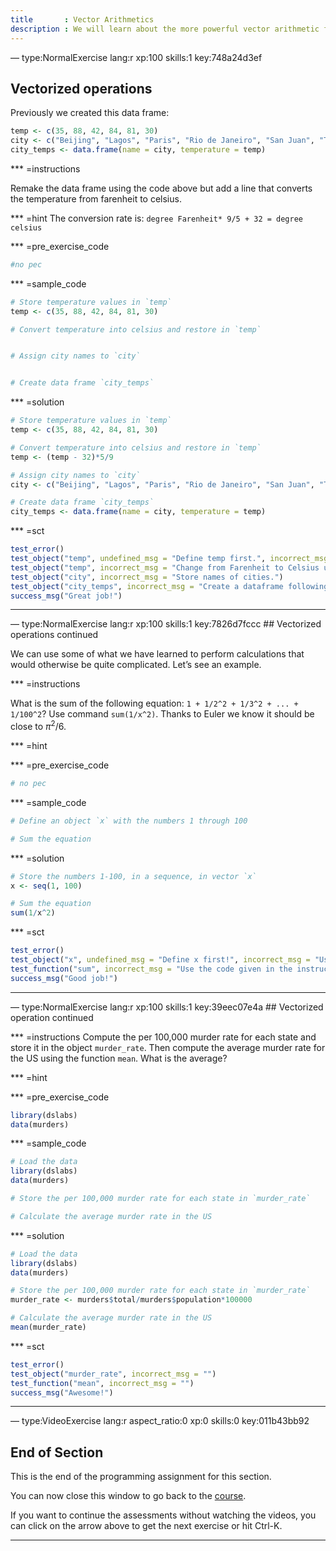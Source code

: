 ```yaml
---
title       : Vector Arithmetics 
description : We will learn about the more powerful vector arithmetic functions in R, that help us solve higher-level problems. 
---
```


--- type:NormalExercise lang:r xp:100 skills:1 key:748a24d3ef

## Vectorized operations

Previously we created this data frame:

```r
temp <- c(35, 88, 42, 84, 81, 30)
city <- c("Beijing", "Lagos", "Paris", "Rio de Janeiro", "San Juan", "Toronto")
city_temps <- data.frame(name = city, temperature = temp)
```

*** =instructions

Remake the data frame using the code above but add a line that converts the temperature from farenheit to celsius. 

*** =hint
The conversion rate is: `degree Farenheit* 9/5 + 32 = degree celsius` 

*** =pre_exercise_code
```r
#no pec
```

*** =sample_code
```r
# Store temperature values in `temp`
temp <- c(35, 88, 42, 84, 81, 30)

# Convert temperature into celsius and restore in `temp`


# Assign city names to `city` 


# Create data frame `city_temps` 


```

*** =solution
```r
# Store temperature values in `temp`
temp <- c(35, 88, 42, 84, 81, 30)

# Convert temperature into celsius and restore in `temp`
temp <- (temp - 32)*5/9

# Assign city names to `city` 
city <- c("Beijing", "Lagos", "Paris", "Rio de Janeiro", "San Juan", "Toronto")

# Create data frame `city_temps` 
city_temps <- data.frame(name = city, temperature = temp)

```

*** =sct
```r
test_error()
test_object("temp", undefined_msg = "Define temp first.", incorrect_msg = "Store values of temperature!")
test_object("temp", incorrect_msg = "Change from Farenheit to Celsius using `temp <- (temp - 32)*5/9`.")
test_object("city", incorrect_msg = "Store names of cities.")
test_object("city_temps", incorrect_msg = "Create a dataframe following the same example.")
success_msg("Great job!")

```
----

--- type:NormalExercise lang:r xp:100 skills:1 key:7826d7fccc
## Vectorized operations continued

We can use some of what we have learned to perform calculations that 
would otherwise be quite complicated. Let's see an example.

*** =instructions

What is the sum of the following equation: `1 + 1/2^2 + 1/3^2 + ... + 1/100^2`? Use command `sum(1/x^2)`.  Thanks to Euler we know it should be close to $\pi^2/6$. 


*** =hint

*** =pre_exercise_code
```r
# no pec 
```

*** =sample_code
```r
# Define an object `x` with the numbers 1 through 100

# Sum the equation 

```

*** =solution
```r
# Store the numbers 1-100, in a sequence, in vector `x`
x <- seq(1, 100)

# Sum the equation 
sum(1/x^2) 
```

*** =sct
```r
test_error()
test_object("x", undefined_msg = "Define x first!", incorrect_msg = "Use the sequence command to store 1,100 in x.")
test_function("sum", incorrect_msg = "Use the code given in the instructions.")
success_msg("Good job!")
```
----

--- type:NormalExercise lang:r xp:100 skills:1 key:39eec07e4a
## Vectorized operation continued

*** =instructions
Compute the per 100,000 murder rate for each state and store it in the object `murder_rate`. 
Then compute the average murder rate for the US using the function `mean`. What is the average?

*** =hint

*** =pre_exercise_code
```r
library(dslabs)
data(murders)
```

*** =sample_code
```r
# Load the data
library(dslabs)
data(murders)

# Store the per 100,000 murder rate for each state in `murder_rate`

# Calculate the average murder rate in the US 


```

*** =solution
```r
# Load the data
library(dslabs)
data(murders)

# Store the per 100,000 murder rate for each state in `murder_rate`
murder_rate <- murders$total/murders$population*100000

# Calculate the average murder rate in the US
mean(murder_rate)
```

*** =sct
```r
test_error()
test_object("murder_rate", incorrect_msg = "")
test_function("mean", incorrect_msg = "")
success_msg("Awesome!")

```
----


--- type:VideoExercise lang:r aspect_ratio:0 xp:0 skills:0 key:011b43bb92

## End of Section

This is the end of the programming assignment for this section. 

You can now close this window to go back to the <a href='https://courses.edx.org/courses/course-v1:HarvardX+PH125.1x+2T2017/courseware/cfded5c208bc4e379606cb712cc54f25/5ba06674d0be41b99185b947e09e889b/?child=first'>course</a>.

If you want to continue the assessments without watching the videos, you can click on the arrow above to get the next exercise or hit Ctrl-K.

----
